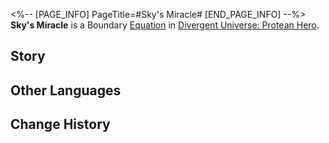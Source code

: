 <%-- [PAGE_INFO]
PageTitle=#Sky's Miracle#
[END_PAGE_INFO] --%>
{{Equation Infobox
|period   = Protean Hero
|rarity   = boundary
|path1    = Destruction*16
|effect   = Spends 100 points of Energy to use the ability and achieve Boundary Resonance with the Path of Destruction, dealing Fire DMG to all enemy targets, consumes all allies' HP until {{Color|h|60%}}, and increases all ally targets' Max HP by {{Color|h|100%}}. At the start of the turn, restore {{Color|h|100%}} of the acting unit's consumed HP, lasting for {{Color|h|4}} turn(s).
|mentions = Aquila; Okhema
}}
'''Sky's Miracle''' is a Boundary [[Divergent Universe: Protean Hero/Equatoins|Equation]] in [[Divergent Universe: Protean Hero]].

==Story==
{{Description|This is a moment of destruction inscribed on a stone tablet. This is the miracle of Aquila, the Eye of Twilight.<br />In ancient times, a wise king once built a vessel to traverse the sky.<br />Arrogant politicians promised the people that they would challenge the authority of the Titans.<br />Ridiculous jesters eulogized the usurper, declaring that the eternal sovereign would reign over the sky.<br />They vowed to surpass Okhema, ascend through layers of clouds,<br />Tread the city of the sky priests underfoot, and even break the sky to rise above the blazing sun.<br />People sang of the usurper's greatness, as they hauled wood, wove hides,<br />And forged roaring machinery to draw and support the flying steel behemoth.<br />How magnificent! Bearing the pride and arrogance of an entire nation, it sailed in the direction of the realm of the gods.<br />How laughable! Flesh and steel were obliterated in the thunder, in the blink of an eye.}}
<!--
==Gameplay Notes==
* 
-->
==Other Languages==
{{Other Languages
|en   = Sky's Miracle
|zhs  = 天空之神迹
|zht  = 天空之神跡
|ja   = 「天空」の神跡
|ko   = 천공의 기적
|es   = Milagro del cielo
|fr   = Miracle du Ciel
|ru   = Чудо неба
|th   = ปาฏิหาริย์แห่งนภา
|vi   = Thần Tích Bầu Trời
|de   = Wunder des Himmels
|id   = Sky's Miracle
|pt   = Milagre do Céu
}}

==Change History==
{{Change History|3.1}}
